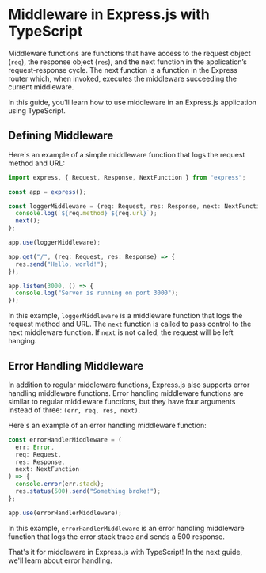 # Middleware in Express.js with TypeScript

Middleware functions are functions that have access to the request object (`req`), the response object (`res`), and the next function in the application’s request-response cycle. The next function is a function in the Express router which, when invoked, executes the middleware succeeding the current middleware.

In this guide, you'll learn how to use middleware in an Express.js application using TypeScript.

## Defining Middleware

Here's an example of a simple middleware function that logs the request method and URL:

```typescript
import express, { Request, Response, NextFunction } from "express";

const app = express();

const loggerMiddleware = (req: Request, res: Response, next: NextFunction) => {
  console.log(`${req.method} ${req.url}`);
  next();
};

app.use(loggerMiddleware);

app.get("/", (req: Request, res: Response) => {
  res.send("Hello, world!");
});

app.listen(3000, () => {
  console.log("Server is running on port 3000");
});
```

In this example, `loggerMiddleware` is a middleware function that logs the request method and URL. The `next` function is called to pass control to the next middleware function. If `next` is not called, the request will be left hanging.

## Error Handling Middleware

In addition to regular middleware functions, Express.js also supports error handling middleware functions. Error handling middleware functions are similar to regular middleware functions, but they have four arguments instead of three: `(err, req, res, next)`.

Here's an example of an error handling middleware function:

```typescript
const errorHandlerMiddleware = (
  err: Error,
  req: Request,
  res: Response,
  next: NextFunction
) => {
  console.error(err.stack);
  res.status(500).send("Something broke!");
};

app.use(errorHandlerMiddleware);
```

In this example, `errorHandlerMiddleware` is an error handling middleware function that logs the error stack trace and sends a 500 response.

That's it for middleware in Express.js with TypeScript! In the next guide, we'll learn about error handling.
